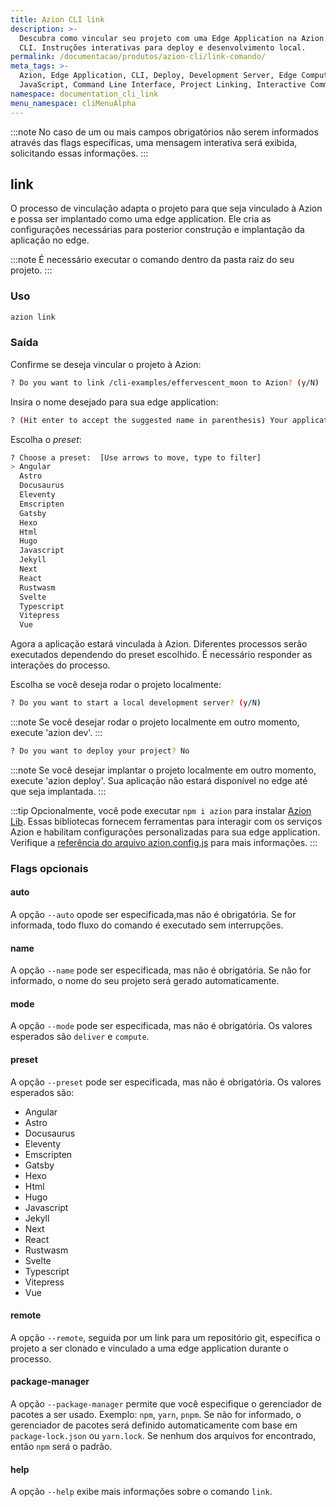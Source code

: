 ```yaml
---
title: Azion CLI link
description: >-
  Descubra como vincular seu projeto com uma Edge Application na Azion usando a
  CLI. Instruções interativas para deploy e desenvolvimento local.
permalink: /documentacao/produtos/azion-cli/link-comando/
meta_tags: >-
  Azion, Edge Application, CLI, Deploy, Development Server, Edge Computing,
  JavaScript, Command Line Interface, Project Linking, Interactive Command
namespace: documentation_cli_link
menu_namespace: cliMenuAlpha
---
```


:::note
No caso de um ou mais campos obrigatórios não serem informados através das flags específicas, uma mensagem interativa será exibida, solicitando essas informações.
:::

## link

O processo de vinculação adapta o projeto para que seja vinculado à Azion e possa ser implantado como uma edge application. Ele cria as configurações necessárias para posterior construção e implantação da aplicação no edge.

:::note 
É necessário executar o comando dentro da pasta raiz do seu projeto.
:::

### Uso

```sh
azion link
```

### Saída 

Confirme se deseja vincular o projeto à Azion:

```sh 
? Do you want to link /cli-examples/effervescent_moon to Azion? (y/N) 
```

Insira o nome desejado para sua edge application:

```sh
? (Hit enter to accept the suggested name in parenthesis) Your application's name:  (nimble-tyrion) 
```

Escolha o *preset*:

```sh 
? Choose a preset:  [Use arrows to move, type to filter]
> Angular
  Astro
  Docusaurus
  Eleventy
  Emscripten
  Gatsby
  Hexo
  Html
  Hugo
  Javascript
  Jekyll
  Next
  React
  Rustwasm
  Svelte
  Typescript
  Vitepress
  Vue
```

Agora a aplicação estará vinculada à Azion. Diferentes processos serão executados dependendo do preset escolhido. É necessário responder as interações do processo.

Escolha se você deseja rodar o projeto localmente:

```sh
? Do you want to start a local development server? (y/N) 
```

:::note 
Se você desejar rodar o projeto localmente em outro momento, execute 'azion dev'.
:::

```sh
? Do you want to deploy your project? No
```

:::note 
Se você desejar implantar o projeto localmente em outro momento, execute 'azion deploy'. Sua aplicação não estará disponível no edge até que seja implantada.
:::

:::tip
Opcionalmente, você pode executar `npm i azion` para instalar [Azion Lib](https://www.npmjs.com/package/azion). Essas bibliotecas fornecem ferramentas para interagir com os serviços Azion e habilitam configurações personalizadas para sua edge application. Verifique a [referência do arquivo azion.config.js](/pt-br/documentacao/devtools/cli/configs/azion-config-js/) para mais informações. 
:::

### Flags opcionais

#### auto

A opção `--auto` opode ser especificada,mas não é obrigatória. Se for informada, todo fluxo do comando é executado sem interrupções.

#### name

A opção `--name` pode ser especificada, mas não é obrigatória. Se não for informado, o nome do seu projeto será gerado automaticamente.

#### mode

A opção `--mode` pode ser especificada, mas não é obrigatória. Os valores esperados são `deliver` e `compute`.

#### preset

A opção `--preset` pode ser especificada, mas não é obrigatória. Os valores esperados são:

- Angular
- Astro
- Docusaurus
- Eleventy
- Emscripten
- Gatsby
- Hexo
- Html
- Hugo
- Javascript
- Jekyll
- Next
- React
- Rustwasm
- Svelte
- Typescript
- Vitepress
- Vue

#### remote 

A opção `--remote`, seguida por um link para um repositório git, especifica o projeto a ser clonado e vinculado a uma edge application durante o processo.

#### package-manager

A opção `--package-manager` permite que você especifique o gerenciador de pacotes a ser usado. Exemplo: `npm`, `yarn`, `pnpm`. Se não for informado, o gerenciador de pacotes será definido automaticamente com base em `package-lock.json` ou `yarn.lock`. Se nenhum dos arquivos for encontrado, então `npm` será o padrão.

#### help

A opção `--help` exibe mais informações sobre o comando `link`.
